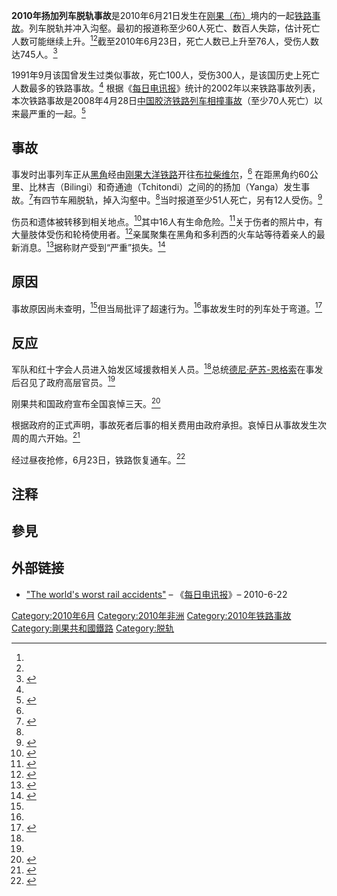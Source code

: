 {{Infobox rail accident
|title = 2010年扬加列车脱轨事故
|boxwidth = 
|image = 
|image_width = 
|caption = 
|date = 2010年6月21日
|time = 
|location = 扬加（Yanga）
|location-dist =
|location-dist-mi =
|location-dir =
|location-city =
|country = [[刚果共和国|刚果共和国]]
|line = [[布拉柴维尔|布拉柴维尔]] – [[黑角|黑角]]
|operator = [[刚果大洋铁路|刚果大洋铁路]]
|type = 脱轨
|cause = 
|trains = 1
|pax = 
|deaths = 至少76人<ref name="Congo train crash death toll rises to 76"/>
|injuries = 至少745人<ref name="Congo train crash death toll rises to 76"/>
|damage = 数百人失踪<ref name="Republic of Congo train crash kills scores"/> <br/>“严重”财产损失<ref name="Train crash in Congo kills at least 60 people over 300 injured"/>
}}

'''2010年扬加列车脱轨事故'''是2010年6月21日发生在[[刚果共和国|刚果（布）]]境内的一起[[铁路事故列表|铁路事故]]。列车脱轨并冲入沟壑。最初的报道称至少60人死亡、数百人失踪，估计死亡人数可能继续上升。<ref name="60 killed in Congo train crash"/><ref name="Republic of Congo train crash kills scores"/>截至2010年6月23日，死亡人数已上升至76人，受伤人数达745人。<ref name="Congo train crash death toll rises to 76">{{cite news |url=https://www.reuters.com/article/us-congo-train-idUSTRE65M1LG20100623 |url-status=live |title=Congo train crash death toll rises to 76 |date=2010-06-23 |work=[[路透社|路透社]] |accessdate=2022-01-02 |archive-url=https://web.archive.org/web/20220102093819/https://www.reuters.com/article/us-congo-train-idUSTRE65M1LG20100623 |archive-date=2022-01-02}}</ref>

1991年9月该国曾发生过类似事故，死亡100人，受伤300人，是该国历史上死亡人数最多的铁路事故。<ref name="Republic of Congo train crash kills scores"/> 根据《[[每日电讯报|每日电讯报]]》统计的2002年以来铁路事故列表，本次铁路事故是2008年4月28日[[2008年胶济铁路列车相撞事故|中国胶济铁路列车相撞事故]]（至少70人死亡）以来最严重的一起。<ref name="The world's worst rail accidents">{{cite news |url=https://www.telegraph.co.uk/news/worldnews/7847786/The-worlds-worst-rail-accidents.html |url-status=live |url-access=subscription |title=The world's worst rail accidents |date=2010-06-22 |work=[[每日电讯报|每日电讯报]] |publisher=Telegraph Media Group |accessdate=2010-06-22 |archive-url=https://web.archive.org/web/20201109090619/http://www.telegraph.co.uk/news/worldnews/7847786/The-worlds-worst-rail-accidents.html |archive-date=2020-11-09}}</ref>

==事故==
事发时出事列车正从[[黑角|黑角]]经由[[刚果大洋铁路|刚果大洋铁路]]开往[[布拉柴维尔|布拉柴维尔]]，<ref name="Republic of Congo train crash kills scores"/> 在距黑角约60公里、比林吉（Bilingi）和奇通迪（Tchitondi）之间的的扬加（Yanga）发生事故。<ref name="Around 50 killed in Congo train crash">{{cite web |url=https://www.reuters.com/article/amp/idUKTRE65L1ED20100622 |url-status=live |title=Around 50 killed in Congo train crash – report |publisher=[[路透社|路透社]] |accessdate=2022-01-02 |archive-url=https://web.archive.org/web/20220102094628/https://www.reuters.com/article/amp/idUKTRE65L1ED20100622 |archive-date=2022-01-02}}</ref>有四节车厢脱轨，掉入沟壑中。<ref name="Sixty killed in Congo Republic train crash"/>当时报道至少51人死亡，另有12人受伤。<ref name=BBC10373571>{{Cite web |url=http://news.bbc.co.uk/1/hi/world/africa/10373571.stm |title=Train crash in southern Congo 'kills 50' |publisher=BBC News Online |accessdate=2010-06-22 |archive-date=2019-02-14 |archive-url=https://web.archive.org/web/20190214062527/http://news.bbc.co.uk/1/hi/world/africa/10373571.stm |dead-url=no }}</ref>

伤员和遗体被转移到相关地点。<ref name="Train crash in southern Congo 'kills dozens'">{{cite news |url=http://gbcghana.com/news/35115detail.html |url-status=dead|title=Train crash in southern Congo 'kills dozens' |date=2010-06-22 |work=加纳广播公司（Ghana Broadcasting Corporation) |accessdate=2010-06-22 |archive-url=https://web.archive.org/web/20190331232720/http://gbcghana.com/news/35115detail.html |archive-date=2019-03-31 }}</ref>其中16人有生命危险。<ref name="Republic of Congo train crash kills scores">{{cite news |url=https://www.telegraph.co.uk/news/worldnews/africaandindianocean/congo/7847776/Republic-of-Congo-train-crash-kills-scores.html |url-status=live |url-access=subscription |title=Republic of Congo train crash kills scores |date=2010-06-22 |work=[[每日电讯报|每日电讯报]] |publisher=Telegraph Media Group |accessdate=2010-06-22 |archive-url=https://web.archive.org/web/20190401042750/https://www.telegraph.co.uk/news/worldnews/africaandindianocean/congo/7847776/Republic-of-Congo-train-crash-kills-scores.html |archive-date=2019-04-01}}</ref>关于伤者的照片中，有大量肢体受伤和轮椅使用者。<ref>{{cite news|url=http://english.people.com.cn/90001/90777/90855/7035809.html|title=50 killed in train derailment in Republic of Congo|date=2010-06-23|work=[[人民日报|人民日报]]|accessdate=2010-06-23|archive-date=2016-01-31|archive-url=https://web.archive.org/web/20160131084638/http://english.people.com.cn/90001/90777/90855/7035809.html|dead-url=no}}</ref>亲属聚集在黑角和多利西的火车站等待着亲人的最新消息。<ref name="60 killed in Congo train crash">{{cite news|url=http://www.rte.ie/news/2010/0622/congo.html|title=60 killed in Congo train crash|date=2010-06-22|work=爱尔兰广电新闻时事（RTÉ News and Current Affairs）|publisher=爱尔兰广电（Raidió Teilifís Éireann）|accessdate=2010-06-22|archive-date=2017-02-24|archive-url=https://web.archive.org/web/20170224053614/http://www.rte.ie/news/2010/0622/congo.html|dead-url=no}}</ref>据称财产受到“严重”损失。<ref name="Train crash in Congo kills at least 60 people over 300 injured">{{cite news|url=http://www.nationalturk.com/en/train-crash-in-congo-kills-at-least-60-people-over-300-injured-6030060|title=Train crash in Congo kills at least 60 people over 300 injured|date=2010-06-22|work=National Turk|accessdate=2010-06-22|archive-date=2018-03-19|archive-url=https://web.archive.org/web/20180319092838/http://www.nationalturk.com/en/train-crash-in-congo-kills-at-least-60-people-over-300-injured-6030060|dead-url=no}}</ref>

==原因==
事故原因尚未查明，<ref name="Train crash in southern Congo 'kills dozens'"/>但当局批评了超速行为。<ref name="Dozens Die As Train Plunges Into Ravine"/>事故发生时的列车处于弯道。<ref name="Sixty killed in Congo Republic train crash">{{cite news|url=http://www.reuters.com/article/idUSTRE65L17Y20100622|title=Sixty killed in Congo Republic train crash|date=2010-06-22|work=[[路透社|路透社]]|accessdate=2010-06-22|archive-date=2010-06-26|archive-url=https://web.archive.org/web/20100626214030/http://www.reuters.com/article/idUSTRE65L17Y20100622|dead-url=no}}</ref>

==反应==
军队和红十字会人员进入始发区域援救相关人员。<ref name="Republic of Congo train crash kills scores"/>总统[[德尼·萨苏-恩格索|德尼·萨苏-恩格索]]在事发后召见了政府高层官员。<ref name="Train crash in southern Congo 'kills dozens'"/>

刚果共和国政府宣布全国哀悼三天。<ref name="Dozens Die As Train Plunges Into Ravine">{{cite news|author=Winter, Andy|url=http://news.sky.com/skynews/Home/World-News/Train-Crash-Kills-Dozens-In-Republic-Of-Congo-Speed-Blamed-For-Derailment-In-Central-Africa/Article/201006415653497?lpos=World_News_First_World_News_Article_Teaser_Region_4&lid=ARTICLE_15653497_Train_Crash_Kills_Dozens_In_Republic_Of_Congo%3A_Speed_Blamed_For_Derailment_In_Central_Africa|title=Dozens Die As Train Plunges Into Ravine|date=2010-06-23|work=Sky News|accessdate=2010-06-23|archive-date=2019-08-22|archive-url=https://web.archive.org/web/20190822053948/https://news.sky.com/?lpos=World_News_First_World_News_Article_Teaser_Region_4&lid=ARTICLE_15653497_Train_Crash_Kills_Dozens_In_Republic_Of_Congo:_Speed_Blamed_For_Derailment_In_Central_Africa|dead-url=yes}}</ref>

根据政府的正式声明，事故死者后事的相关费用由政府承担。哀悼日从事故发生次周的周六开始。<ref>{{cite news|url=http://www.dawn.com/wps/wcm/connect/dawn-content-library/dawn/news/world/19-republic-of-congo-train-crash-kills-at-least-48-hh-03|title=Republic of Congo train crash kills at least 48|date=2010-06-23|work=DAWN|publisher=Dawn Group of Newspapers|accessdate=2010-06-23|archive-date=2010-07-09|archive-url=https://web.archive.org/web/20100709034852/http://www.dawn.com/wps/wcm/connect/dawn-content-library/dawn/news/world/19-republic-of-congo-train-crash-kills-at-least-48-hh-03|dead-url=no}}</ref>

经过昼夜抢修，6月23日，铁路恢复通车。<ref>{{cite news |title=Le trafic relancé entre Pointe-Noire et Brazzaville |publisher=Les Dépêches de Brazzaville |page=1 |date=2010-06-25 |accessdate=2010-06-30 |language=fr}} </ref>

==注释==
{{Reflist}}

==參見==
{{Wikinews|60 reported dead in Congo train crash}}

==外部链接==
* [http://www.telegraph.co.uk/news/worldnews/7847786/The-worlds-worst-rail-accidents.html "The world's worst rail accidents"]{{Wayback|url=http://www.telegraph.co.uk/news/worldnews/7847786/The-worlds-worst-rail-accidents.html |date=20201109090619 }} – 《[[每日电讯报|每日电讯报]]》– 2010-6-22

[[Category:2010年6月|Category:2010年6月]]
[[Category:2010年非洲|Category:2010年非洲]]
[[Category:2010年铁路事故|Category:2010年铁路事故]]
[[Category:剛果共和國鐵路|Category:剛果共和國鐵路]]
[[Category:脱轨|Category:脱轨]]